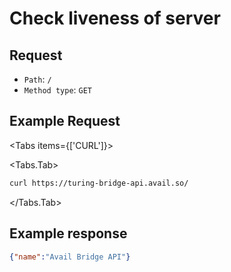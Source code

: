 
# Check liveness of server

## Request

- `Path`: `/`
- `Method type`: `GET`

## Example Request

<Tabs items={['CURL']}>

<Tabs.Tab>
    
```bash filename="CURL"
curl https://turing-bridge-api.avail.so/
```

</Tabs.Tab>
</Tabs>

## Example response

```json showLineNumbers filename="Example JSON response"
{"name":"Avail Bridge API"}
```
